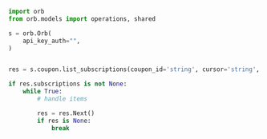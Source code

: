 ```python ListCouponSubscriptions.py
import orb
from orb.models import operations, shared

s = orb.Orb(
    api_key_auth="",
)


res = s.coupon.list_subscriptions(coupon_id='string', cursor='string', limit=715190)

if res.subscriptions is not None:
    while True:
        # handle items

        res = res.Next()
        if res is None:
            break

```
